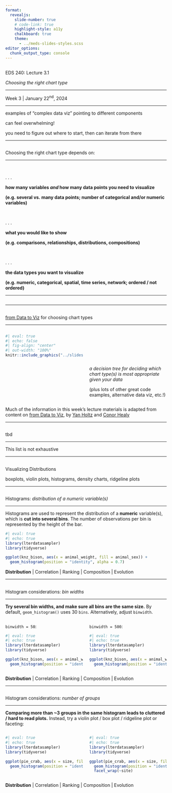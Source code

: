 ```yaml
---
format: 
  revealjs:
    slide-number: true
    # code-link: true
    highlight-style: a11y
    chalkboard: true
    theme: 
      - ../meds-slides-styles.scss
editor_options: 
  chunk_output_type: console
---
```


## {#title-slide data-menu-title="Title Slide" background="#053660"} 

[EDS 240: Lecture 3.1]{.custom-title}

[*Choosing the right chart type*]{.custom-subtitle}

<hr class="hr-teal">

[Week 3 | January 22^nd^, 2024]{.custom-subtitle3}

---

examples of "complex data viz" pointing to different components

can feel overwhelming!

you need to figure out where to start, then can iterate from there

---

## {#choosing-right-chart data-menu-title="Choosing the right chart"} 

[Choosing the right chart type depends on:]{.slide-title}

<hr>

<br>

. . . 

::: {.center-text}
[**how many variables *and* how many data points you need to visualize**]{.body-text-l .teal-text}  

**(e.g. several vs. many data points; number of categorical and/or numeric variables)**
:::

<br>

. . .

::: {.center-text}
[**what you would like to show**]{.body-text-l .teal-text} 

**(e.g. comparisons, relationships, distributions, compositions)**
:::

<br>

. . . 


::: {.center-text}
[**the data types you want to visualize**]{.body-text-l .teal-text}  

**(e.g. numeric, categorical, spatial, time series, network; ordered / not ordered)**
:::


---

## {#from-data-to-viz2 data-menu-title="From Data to Viz" background-iframe="https://www.data-to-viz.com/" background-interactive=true}

<!-- background-iframe="https://www.data-to-viz.com/" -->


---

## {#from-data-to-viz data-menu-title="From Data to Viz"}

<!-- background-iframe="https://www.data-to-viz.com/" -->

[[from Data to Viz](https://www.data-to-viz.com/) for choosing chart types]{.slide-title}

<hr>

:::: columns 

::: {.column width="50%"}
```r
#| eval: true
#| echo: false
#| fig-align: "center"
#| out-width: "100%"
knitr::include_graphics("../slides/images/week3/from-data-to-viz.png")
```
:::

::: {.column width="50%"}

<br>
<br>
<br>
<br>
<br>

::: {.center-text}
*a decision tree for deciding which chart type(s) is most appropriate given your data* 

(plus lots of other great code examples, alternative data viz, etc.!)
:::
:::

::::

::: footer
Much of the information in this week's lecture materials is adapted from content on [from Data to Viz](https://www.data-to-viz.com/), by [Yan Holtz](https://www.linkedin.com/in/yan-holtz-2477534a/) and [Conor Healy](https://www.linkedin.com/in/conor-healy-b0299810a/)
:::

---

## {#tbd data-menu-title="tbd"} 

[tbd]{.slide-title}

<hr>

This list is not exhaustive

---

## {#distributions data-menu-title="Visualizing distributions" background="#047C90"} 

<div class="page-center vertical-center">
<p class="custom-subtitle bottombr">Visualizing Distributions</p>
<p class="caption-text">boxplots, violin plots, histograms, density charts, ridgeline plots</p>
</div>

---

## {#histograms data-menu-title="Histograms"} 

[Histograms: *distribution of a numeric variable(s)*]{.slide-title2}

<hr>

Histograms are used to represent the distribution of a **numeric** variable(s), which is **cut into several bins**. The number of observations per bin is represented by the height of the bar.

```r
#| eval: true
#| echo: true
library(lterdatasampler)
library(tidyverse)

ggplot(knz_bison, aes(x = animal_weight, fill = animal_sex)) +
  geom_histogram(position = "identity", alpha = 0.7)
```

::: footer
[**Distribution**]{.teal-text} | Correlation | Ranking | Composition | Evolution
:::

---

## {#histogram-binwidth data-menu-title="Histogram binwidth"} 

[Histogram considerations: *bin widths*]{.slide-title}

<hr>

**Try several bin widths, and make sure all bins are the same size.** By default, `geom_histogram()` uses 30 `bins`. Alternatively, adjust `binwidth`.

:::: columns

::: {.column width="50%"}
[` binwidth = 50`:]{.body-text-s}
```r
#| eval: true
#| echo: true
library(lterdatasampler)
library(tidyverse)

ggplot(knz_bison, aes(x = animal_weight, fill = animal_sex)) +
  geom_histogram(position = "identity", alpha = 0.7, binwidth = 50)
```
:::

::: {.column width="50%"}
[`binwidth = 500`:]{.body-text-s}
```r
#| eval: true
#| echo: true
library(lterdatasampler)
library(tidyverse)

ggplot(knz_bison, aes(x = animal_weight, fill = animal_sex)) +
  geom_histogram(position = "identity", alpha = 0.7, binwidth = 500)
```
:::

::::

::: footer
[**Distribution**]{.teal-text} | Correlation | Ranking | Composition | Evolution
:::

---

## {#histogram-3vars data-menu-title="Histogram # of groups"} 

[Histogram considerations: *number of groups*]{.slide-title2}

<hr>

**Comparing more than ~3 groups in the same histogram leads to cluttered / hard to read plots.** Instead, try a violin plot / box plot / ridgeline plot or faceting:

:::: columns

::: {.column width="50%"}
```r
#| eval: true
#| echo: true
library(lterdatasampler)
library(tidyverse)

ggplot(pie_crab, aes(x = size, fill = site)) +
  geom_histogram(position = "identity", alpha = 0.7)
```
:::

::: {.column width="50%"}
```r
#| eval: true
#| echo: true
library(lterdatasampler)
library(tidyverse)

ggplot(pie_crab, aes(x = size, fill = site)) +
  geom_histogram(position = "identity", alpha = 0.7) +
  facet_wrap(~site)
```
:::

::::

::: footer
[**Distribution**]{.teal-text} | Correlation | Ranking | Composition | Evolution
:::

